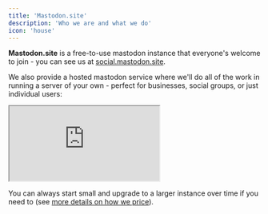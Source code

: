 ```yaml
---
title: 'Mastodon.site'
description: 'Who we are and what we do'
icon: 'house'
---
```


**Mastodon.site** is a free-to-use mastodon instance that everyone's welcome to join - you can see us at [social.mastodon.site](https://social.mastodon.site).

We also provide a hosted mastodon service where we'll do all of the work in running a server of your own - perfect for businesses, social groups, or just individual users:
<Snippet file="packages.mdx" />

<iframe src="https://s3.fr-par.scw.cloud/mastodon--assets--social.mastodon.site/page.html"> </iframe>

You can always start small and upgrade to a larger instance over time if you need to (see [more details on how we price](/managed-instance)).

<script async src="https://js.stripe.com/v3/pricing-table.js"></script>
<stripe-pricing-table pricing-table-id="prctbl_1NXZHoHaEpcDUCzloHoPZKj3"
publishable-key="pk_test_51NXYAgHaEpcDUCzlj4OO9MNPb7VGs4202j2sWZmBLYOEXLeKTryvyxzLBLr2q3QXd5xfcLjpASFsgiN6IcXDtsWE000t2iopeI">
</stripe-pricing-table>